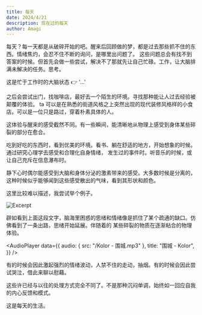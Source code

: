 ```yaml
---
title: 每天
date: 2024/4/21
description: 现在过的每天
author: Amagi
---
```



每天？每一天都是从破碎开始的吧。醒来后回顾做的梦，都是过去那些抓不住的东西。情绪焦灼，会忍不住不断的询问，是哪里出问题了。
这些问题总会有找不到答案的时候。但首先会做一些尝试，解决不了那就先让自己忙碌。工作，让大脑排满未解决的任务。思考。

这是忙于工作时的大脑状态 👉 '...'

之后会尝试出门，找咖啡店，最好去一个陌生的环境。寻找那种能让人过去经验被颠覆的体验。
ta 可以是在熟悉的街道风格之上突然出现的现代装修风格样的小食店。可以是一位只是路过，穿着朴素具体的人。

这体验与醒来的感受截然不同。有一些瞬间，能清晰地从物理上感受到身体某些碎裂的部分在愈合。

吃到好吃的东西时，看到优美的环境。看书、躺在舒适的地方，开始想象的时候。通过研究心理学去感受和合理化自身情绪，
发生过的事件时。听音乐的时候，或让自己充斥在信息瀑布时。

静下心时偶尔能感受到大脑和身体分泌的激素带来的感受。大多数时候是分离的，这种时候似乎能够闻到这些感受散出的气味，看到其形状和颜色。

这里比较难以描述，我尝试举个例子。

![Excerpt](/excerpt.png)

辟如看到上面这段文字，脑海里困惑的思绪和情绪像是抓住了某个疏通的缺口。仿佛看到了一条出路，思绪开始延展。伴随着的
某些碎裂的物质在逐渐粘合的物理体验。

<AudioPlayer
  data={{
    audio: { src: "/Kolor - 围城.mp3" },
    title: "围城 - Kolor",
  }}
/>

有的时候会因此激起强烈的情绪波动，人禁不住的走动，抽烟。有的时候会因此尝试哭泣，借此来聊以慰藉。

这些许已经与以往的处理方式完全不同了。不是那种沉闷单调，始终如一回应自我的内心反馈和模式。

这是每天的生活。
